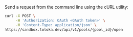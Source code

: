 Send a request from the command line using the cURL utility:

```bash
curl -X POST \
     -H 'Authorization: OAuth <OAuth token>' \
     -H 'Content-Type: application/json' \
https://sandbox.toloka.dev/api/v1/pools/{pool_id}/open
```